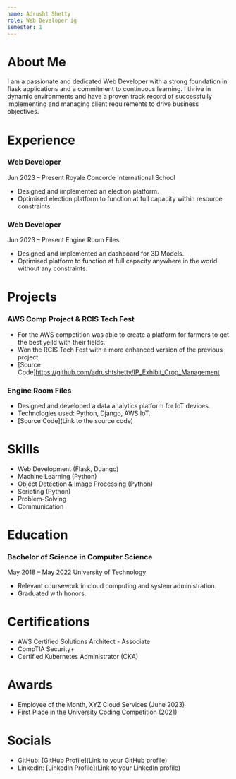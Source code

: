 ```yaml
---
name: Adrusht Shetty
role: Web Developer ig
semester: 1
---
```


# About Me

I am a passionate and dedicated Web Developer with a strong foundation in flask applications and a commitment to continuous learning. I thrive in dynamic environments and have a proven track record of successfully implementing and managing client requirements to drive business objectives.

# Experience

### Web Developer
Jun 2023 – Present
Royale Concorde International School
- Designed and implemented an election platform.
- Optimised election platform to function at full capacity within resource constraints.

### Web Developer
Jun 2023 – Present
Engine Room Files
- Designed and implemented an dashboard for 3D Models.
- Optimised platform to function at full capacity anywhere in the world without any constraints.



# Projects

### AWS Comp Project & RCIS Tech Fest
- For the AWS competition was able to create a platform for farmers to get the best yeild with their fields.
- Won the RCIS Tech Fest with a more enhanced version of the previous project.
- [Source Code]https://github.com/adrushtshetty/IP_Exhibit_Crop_Management

### Engine Room Files
- Designed and developed a data analytics platform for IoT devices.
- Technologies used: Python, Django, AWS IoT.
- [Source Code](Link to the source code)

# Skills

- Web Development (Flask, DJango)
- Machine Learning (Python)
- Object Detection & Image Processing (Python)
- Scripting (Python)
- Problem-Solving
- Communication

# Education

### Bachelor of Science in Computer Science
May 2018 – May 2022
University of Technology
- Relevant coursework in cloud computing and system administration.
- Graduated with honors.

# Certifications

- AWS Certified Solutions Architect - Associate
- CompTIA Security+
- Certified Kubernetes Administrator (CKA)

# Awards

- Employee of the Month, XYZ Cloud Services (June 2023)
- First Place in the University Coding Competition (2021)

# Socials

- GitHub: [GitHub Profile](Link to your GitHub profile)
- LinkedIn: [LinkedIn Profile](Link to your LinkedIn profile)
